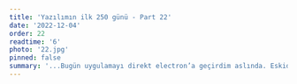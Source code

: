 ```yaml
---
title: 'Yazılımın ilk 250 günü - Part 22'
date: '2022-12-04'
order: 22
readtime: '6'
photo: '22.jpg'
pinned: false
summary: '...Bugün uygulamayı direkt electron’a geçirdim aslında. Eskiden çalışan her yer normal olarak hâlâ çalışıyordu. Inter Process Communication kısmı benim anladığım kadarı ile şu (tekrar yazıyorum çünkü ileriki zamanlarda bu notlara bakabilirim): Chrome veya herhangi bir tarayıcı çalışırken kullanıcı birden fazla sekme açabilir. En ilkel tarayıcılar tek bir sekme olarak düşünülmüş anladığım kadarı ile. Birden fazla sekme olma durumunda her sekmenin javascript işlemlerini, bellek işlemlerini ayırma gereği duyulmuş. Çünkü bir sekmede eğer bir site patlarsa diğer tüm sekmeler etkileniyormuş ve bu yüzden tarayıcı çöküyormuş (Çok uzak bir zamanda olduğu için zor hatırlıyorum ama evet böyle bir şey vardı). Her sekmeye ayrı bir process denilmiş ve tüm bu küçük process’ler main bir process ile yönetilmiş. Bu yöntem diğer tüm tarayıcılarda da sonrasında benimsenmiş. Electron’da buradaki mantığı uygulayarak main process ve rendering process olarak ikiye ayırmış. İki ayrı context olarak da düşünülebilir gibi geldi. '
---
```


## <Trans i18nKey="blogDetail:part22.1"/>
<Trans i18nKey="blogDetail:part22.2"/>


## <Trans i18nKey="blogDetail:part22.3"/>
<Trans i18nKey="blogDetail:part22.4"/>


## <Trans i18nKey="blogDetail:part22.5"/>
<Trans i18nKey="blogDetail:part22.6"/> [<Trans i18nKey="blogDetail:part22.7"/>](https://www.google.com/googlebooks/chrome/med_00.html) <Trans i18nKey="blogDetail:part22.8"/>

<Trans i18nKey="blogDetail:part22.9"/> [<Trans i18nKey="blogDetail:part22.10"/>](https://dev.to/chaitanyasuvarna/how-a-developer-broke-the-internet-by-un-publishing-his-package-containing-11-lines-of-code-31ei) <Trans i18nKey="blogDetail:part22.11"/> 

<Trans i18nKey="blogDetail:part22.12"/> 
<br/><br/>
<Trans i18nKey="blogDetail:part22.13"/>  
<br/><br/>
<Trans i18nKey="blogDetail:part22.14"/> 


## <Trans i18nKey="blogDetail:part22.15"/>
<Trans i18nKey="blogDetail:part22.16"/>
<br/><br/>
<Trans i18nKey="blogDetail:part22.17"/>


## <Trans i18nKey="blogDetail:part22.18"/>
<Trans i18nKey="blogDetail:part22.19"/>
<br/><br/>
<Trans i18nKey="blogDetail:part22.20"/>
<br/><br/>
<Trans i18nKey="blogDetail:part22.21"/>


## <Trans i18nKey="blogDetail:part22.22"/>
<Trans i18nKey="blogDetail:part22.23"/>


## <Trans i18nKey="blogDetail:part22.24"/>
<Trans i18nKey="blogDetail:part22.25"/>
<br/><br/>
<Trans i18nKey="blogDetail:part22.26"/>
<br/><br/>
<Trans i18nKey="blogDetail:part22.27"/>

## <Trans i18nKey="blogDetail:part22.28"/>
<Trans i18nKey="blogDetail:part22.29"/>
<br/><br/>
<Trans i18nKey="blogDetail:part22.30"/>


## <Trans i18nKey="blogDetail:part22.31"/>
<Trans i18nKey="blogDetail:part22.32"/>
<br/><br/>
<Trans i18nKey="blogDetail:part22.33"/>


## <Trans i18nKey="blogDetail:part22.34"/>
<Trans i18nKey="blogDetail:part22.35"/>

